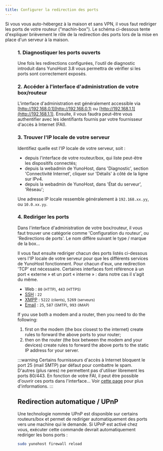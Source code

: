 ```yaml
---
title: Configurer la redirection des ports
---
```


Si vous vous auto-hébergez à la maison et sans VPN, il vous faut rediriger les ports de votre routeur ("machin-box"). Le schéma ci-dessous tente d'expliquer brièvement le rôle de la redirection des ports lors de la mise en place d'un serveur à la maison.

<Figure caption="Illustration sur l’importance de la redirection des ports" src="/img/portForwarding_en.png" />

### 1. Diagnostiquer les ports ouverts

Une fois les redirections configurées, l'outil de diagnostic introduit dans
YunoHost 3.8 vous permettra de vérifier si les ports sont correctement exposés.

### 2. Accéder à l'interface d'administration de votre box/routeur

L'interface d'administration est généralement accessible via [http://192.168.0.1](http://192.168.0.1) ou [http://192.168.1.1](http://192.168.1.1).
Ensuite, il vous faudra peut-être vous authentifier avec les identifiants
fournis par votre fournisseur d'accès à Internet (FAI).

### 3. Trouver l'IP locale de votre serveur

Identifiez quelle est l'IP locale de votre serveur, soit :

- depuis l'interface de votre routeur/box, qui liste peut-être les dispositifs
  connectés;
- depuis la webadmin de YunoHost, dans 'Diagnostic', section 'Connectivité Internet', cliquer sur 'Détails' à côté de la ligne sur IPv4.
- depuis la webadmin de YunoHost, dans 'État du serveur', 'Réseau';

Une adresse IP locale ressemble généralement à `192.168.xx.yy`, ou `10.0.xx.yy`.

### 4. Rediriger les ports

Dans l'interface d'administration de votre box/routeur, il vous faut trouver
une catégorie comme 'Configuration du routeur', ou 'Redirections de ports'. Le
nom diffère suivant le type / marque de la box...

Il vous faut ensuite rediriger chacun des ports listés ci-dessous vers l'IP locale de votre serveur pour que les différents services de YunoHost fonctionnent. Pour chacun d'eux, une redirection 'TCP' est nécessaire. Certaines interfaces font référence à un port « externe » et un port « interne » : dans notre cas il s'agit du même.

- Web : `80` <small>(HTTP)</small>, `443` <small>(HTTPS)</small>
- [SSH](/admin/command_line) : `22`
- [XMPP](https://wikipedia.org/wiki/XMPP) : `5222` <small>(clients)</small>, `5269` <small>(serveurs)</small>
- [Email](/admin/email) : `25`, `587` <small>(SMTP)</small>, `993` <small>(IMAP)</small>

If you use both a modem and a router, then you need to do the following:

1. first on the modem (the box closest to the internet) create rules to forward the above ports to your router;
2. then on the router (the box between the modem and your devices) create rules to forward the above ports to the static IP address for your server.

:::warning
<FAIcon icon="fa-exclamation-triangle"/> Certains fournisseurs d'accès à Internet bloquent le port 25 (mail SMTP) par défaut pour combattre le spam. D'autres (plus rares) ne permettent pas d'utiliser librement les ports 80/443. En fonction de votre FAI, il peut être possible d'ouvrir ces ports dans l'interface... Voir [cette page](/admin/install/providers/isp/) pour plus d'informations.
:::

## Redirection automatique / UPnP

Une technologie nommée UPnP est disponible sur certains routeurs/box et permet de rediriger automatiquement des ports vers une machine qui le demande. Si UPnP est activé chez vous, exécuter cette commande devrait automatiquement rediriger les bons ports :

```bash
sudo yunohost firewall reload
```
